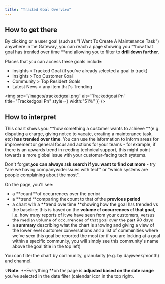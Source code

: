 ```yaml
---
title: "Tracked Goal Overview"
---
```


## **How to get there**

By clicking on a user goal (such as "I Want To Create A Maintenance Task") anywhere in the Gateway, you can reach a page showing you **how that goal has trended over time **and allowing you to filter to **drill down further**.

Places that you can access these goals include:

- Insights \> Tracked Goal (if you've already selected a goal to track)
- Insights \> Top Customer Goal
- Community \> Top Resident Goals
- Latest News \> any item that's Trending

<img
  src="/images/trackedgoal.png"
  alt="Trackedgoal Pn"
  title="Trackedgoal Pn"
  style={{ width:"51%" }}
/>

## **How to interpret**

This chart shows you **how something a customer wants to achieve **(e.g. disputing a charge, giving notice to vacate, creating a maintenance task, etc) **has** **trended over time**. You can use the information to inform areas for improvement or general focus and actions for your teams - for example, if there is an upwards trend in needing technical support, this might point towards a more global issue with your customer-facing tech systems.

Don't forget,**you can always ask search if you want to find out more**  - try "are we having companywide issues with tech" or "which systems are people complaining about the most".

On the page, you'll see:

- a **count **of occurrences over the period
- a **trend **comparing the count to that of the **previous period**
- a chart with a **trend over time **showing how the goal has trended vs the baseline: this is based on the **volume of occurrences of that goal**, i.e. how many reports of it we have seen from your customers, versus the median volume of occurrences of that goal over the past 90 days
- a **summary** describing what the chart is showing and giving a view of the lower level customer conversations and a list of communities where we've seen this goal be reported the most (or if you are looking at a goal within a specific community, you will simply see this community's name above the goal title in the top left)

You can filter the chart by community, granularity (e.g. by day/week/month) and channel.

💡**Note**: **Everything **on the page is **adjusted based on the date range** you've selected in the date filter (calendar icon in the top right).